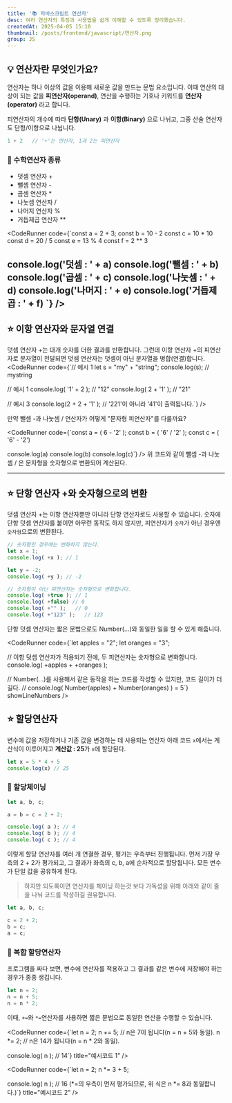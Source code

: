```yaml
---
title: '📚 자바스크립트 연산자'
desc: 여러 연산자의 특징과 사용법을 쉽게 이해할 수 있도록 정리했습니다.
createdAt: 2025-04-05 15:10
thumbnail: /posts/frontend/javascript/연산자.png
group: JS
---
```


## 💡 연산자란 무엇인가요?
연산자는 하나 이상의 값을 이용해 새로운 값을 만드는 문법 요소입니다. 
이때 연산의 대상이 되는 값을 **피연산자(operand)**, 연산을 수행하는 기호나 키워드를 **연산자(operator)** 라고 합니다.

피연산자의 개수에 따라 **단항(Unary)** 과 **이항(Binary)** 으로 나뉘고, 그중 산술 연산자도 단항/이항으로 나뉩니다.

```js
1 + 2   // '+'는 연산자, 1과 2는 피연산자
```

### 📕 수학연산자 종류
- 덧셈 연산자 +
- 뺄셈 연산자 -
- 곱셈 연산자 *
- 나눗셈 연산자 /
- 나머지 연산자 %
- 거듭제곱 연산자 **

<CodeRunner
  code={`const a = 2 + 3;
  const b = 10 - 2
  const c = 10 * 10 
  const d = 20 / 5
  const e = 13 % 4
  const f = 2 ** 3
  
  console.log('덧셈 : ' + a)
  console.log('뺄셈 : ' + b)
  console.log('곱셈 : ' + c)
  console.log('나눗셈 : ' + d)
  console.log('나머지 : ' + e)
  console.log('거듭제곱 : ' + f)
  `}
/>
--- 

## ⭐️ 이항 연산자와 문자열 연결
덧셈 연산자 +는 대개 숫자를 더한 결과를 반환합니다.
그런데 이항 연산자 +의 피연산자로 문자열이 전달되면 덧셈 연산자는 덧셈이 아닌 문자열을 병합(연결)합니다.
<CodeRunner
  code={`// 예시 1
let s = "my" + "string";
console.log(s); // mystring

// 예시 1
console.log( '1' + 2 ); // "12"
console.log( 2 + '1' ); // "21"

// 예시 3
console.log(2 + 2 + '1' ); // '221'이 아니라 '41'이 출력됩니다.`}
/>

<Callout type='danger'> 만약 뺄셈 -과 나눗셈 / 연산자가 어떻게 "문자형 피연산자"를 다룰까요?</Callout>

<CodeRunner
  code={`const a = ( 6 - '2' ); 
const b = ( '6' / '2' ); 
const c = ( '6' - '2')

console.log(a)
console.log(b)
console.log(c)`}
/>
위 코드와 같이 뺄셈 -과 나눗셈 / 은 문자형을 숫자형으로 변환되어 계산된다.

---

## ⭐️ 단항 연산자 +와 숫자형으로의 변환
덧셈 연산자 +는 이항 연산자뿐만 아니라 단항 연산자로도 사용할 수 있습니다.
숫자에 단항 덧셈 연산자를 붙이면 아무런 동작도 하지 않지만, 피연산자가 `숫자`가 아닌 경우엔 `숫자형`으로의 변환된다.
```js 
// 숫자형인 경우에는 변화하지 않는다.
let x = 1;
console.log( +x ); // 1

let y = -2;
console.log( +y ); // -2

// 숫자형이 아닌 피연산자는 숫자형으로 변화합니다.
console.log( +true ); // 1
console.log( +false) // 0
console.log( +"" );   // 0
console.log( +"123" );   // 123
```

<Callout type="info">단항 덧셈 연산자는 짧은 문법으로도 Number(...)와 동일한 일을 할 수 있게 해줍니다.</Callout>

<CodeRunner
  code={`let apples = "2";
let oranges = "3";

// 이항 덧셈 연산자가 적용되기 전에, 두 피연산자는 숫자형으로 변화합니다.
console.log( +apples + +oranges );

// Number(...)를 사용해서 같은 동작을 하는 코드를 작성할 수 있지만, 코드 길이가 더 길다.
// console.log( Number(apples) + Number(oranges) ) = 5`}
  showLineNumbers
/>

## ⭐️ 할당연산자
변수에 값을 저장하거나 기존 값을 변경하는 데 사용되는 연산자
아래 코드 `x`에서는 계산식이 이루어지고 **계산값 : 25**가 `x`에 할당된다. 
```js
let x = 5 * 4 + 5
console.log(x) // 25
```

### 📌 할당체이닝
```js
let a, b, c;

a = b = c = 2 + 2;

console.log( a ); // 4
console.log( b ); // 4
console.log( c ); // 4
```
이렇게 할당 연산자를 여러 개 연결한 경우, 평가는 우측부터 진행됩니다. 먼저 가장 우측의 2 + 2가 평가되고, 그 결과가 
좌측의 c, b, a에 순차적으로 할당됩니다. 모든 변수가 단일 값을 공유하게 된다.

> 하지만 되도록이면 연산자를 체이닝 하는것 보다 가독성을 위해 아래와 같이 줄을 나눠 코드를 작성하길 권유합니다.
```js
let a, b, c;

c = 2 + 2;
b = c;
a = c;
```

### 📌 복합 할당연산자
프로그램을 짜다 보면, 변수에 연산자를 적용하고 그 결과를 같은 변수에 저장해야 하는 경우가 종종 생깁니다.
```js
let n = 2;
n = n + 5;
n = n * 2;
```
이때, `+=`와 `*=`연산자를 사용하면 짧은 문법으로 동일한 연산을 수행할 수 있습니다.

<CodeRunner
  code={`let n = 2;
n += 5; // n은 7이 됩니다(n = n + 5와 동일).
n *= 2; // n은 14가 됩니다(n = n * 2와 동일).

console.log( n ); // 14`}
title="예시코드 1"
/>

<CodeRunner
  code={`let n = 2;
n *= 3 + 5;

console.log( n ); // 16  (*=의 우측이 먼저 평가되므로, 위 식은 n *= 8과 동일합니다.)`}
  title="예시코드 2"
/>